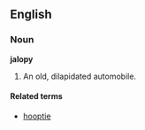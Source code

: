 ==English==

===Noun===

'''jalopy'''

#An old, dilapidated automobile.


====Related terms====
*[[hooptie]]